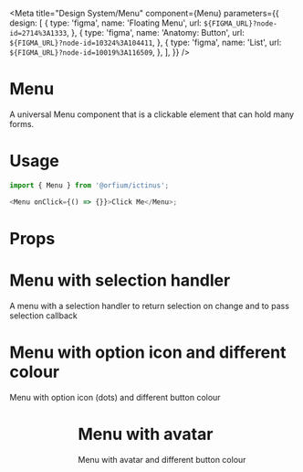 
<Meta
  title="Design System/Menu"
  component={Menu}
  parameters={{
    design: [
      {
        type: 'figma',
        name: 'Floating Menu',
        url: `${FIGMA_URL}?node-id=2714%3A1333`,
      },
      {
        type: 'figma',
        name: 'Anatomy: Button',
        url: `${FIGMA_URL}?node-id=10324%3A104411`,
      },
      {
        type: 'figma',
        name: 'List',
        url: `${FIGMA_URL}?node-id=10019%3A116509`,
      },
    ],
  }}
/>

# Menu

A universal Menu component that is a clickable element that can hold many forms.

# Usage

```js
import { Menu } from '@orfium/ictinus';

<Menu onClick={() => {}}>Click Me</Menu>;
```

# Props

<Props of={Menu} />

# Menu with selection handler

A menu with a selection handler to return selection on change and to pass selection callback

<Preview>
  <Story name="Menu with selection handler">
    <MenuShowcase />
  </Story>
</Preview>

# Menu with option icon and different colour

Menu with option icon (dots) and different button colour

<Preview>
  <Story name="Menu with option icon and different colour">
    <Stack>
      <Menu
        items={['My Profile', 'Settings', 'Billing', 'Notifications', 'Logout']}
        buttonText={'More'}
        buttonType={'warning'}
        color={'darkGray-600'}
        rightIconName={'dotsVertical'}
        avatar={{ src: '', letter: '' }}
      />
      <Menu
        items={['My Profile', 'Settings', 'Billing', 'Notifications', 'Logout']}
        buttonText={'More'}
        buttonType={'warning'}
        color={'darkGray-100'}
        rightIconName={'dotsVertical'}
        avatar={{ src: '', letter: '' }}
      />
      <Menu
        items={['My Profile', 'Settings', 'Billing', 'Notifications', 'Logout']}
        buttonText={'More'}
        buttonType={'warning'}
        filled={false}
        color={'darkGray-600'}
        rightIconName={'dotsVertical'}
        avatar={{ src: '', letter: '' }}
      />
    </Stack>
  </Story>
</Preview>

# Menu with avatar

Menu with avatar and different button colour

<Preview>
  <Story name="Menu with avatar and different button colour">
    <Stack>
      <Menu
        items={['My Profile', 'Settings', 'Billing', 'Notifications', 'Logout']}
        buttonText={'Tom Cruise'}
        buttonType={'warning'}
        color={'darkGray-600'}
        rightIconName={'arrowDown'}
        avatar={{ src: '', letter: 'TC' }}
      />
      <Menu
        items={[
          'My Profile',
          'Settings',
          'Billing',
          'Notifications',
          'Logout',
          'My Profile 1',
          'Settings 1',
          'Billing 1',
          'Notifications 1',
          'Logout 1',
        ]}
        buttonText={'Tom Cruise'}
        buttonType={'warning'}
        color={'darkGray-600'}
        rightIconName={'arrowDown'}
        avatar={{ src: 'https://material-ui.com/static/images/avatar/1.jpg', letter: 'PV' }}
      />
      <Menu
        items={['My Profile', 'Settings', 'Billing', 'Notifications', 'Logout']}
        buttonText={'Tom Cruise'}
        buttonType={'warning'}
        color={'darkGray-600'}
        rightIconName={'arrowDown'}
        avatar={{ src: '', letter: '' }}
      />
      <Menu
        items={['My Profile', 'Settings', 'Billing', 'Notifications', 'Logout']}
        buttonText={'Tom Cruise'}
        buttonType={'warning'}
        color={'lightGray-100'}
        rightIconName={'arrowDown'}
        avatar={{ src: '', letter: '', color: 'teal-400' }}
      />
    </Stack>
  </Story>
</Preview>
